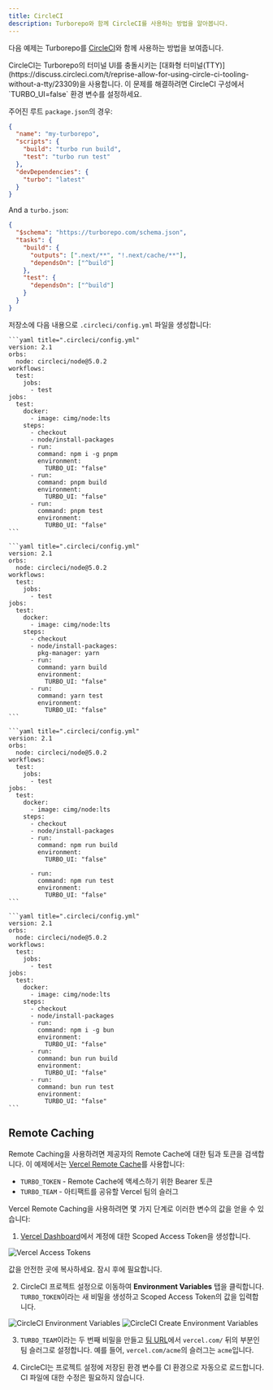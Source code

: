 ```yaml
---
title: CircleCI
description: Turborepo와 함께 CircleCI를 사용하는 방법을 알아봅니다.
---
```



다음 예제는 Turborepo를 [CircleCI](https://circleci.com/)와 함께 사용하는 방법을 보여줍니다.

<Callout type="warn" title="CircleCI의 TTY">
  CircleCI는 Turborepo의 터미널 UI를 충돌시키는 [대화형
  터미널(TTY)](https://discuss.circleci.com/t/reprise-allow-for-using-circle-ci-tooling-without-a-tty/23309)을
  사용합니다. 이 문제를 해결하려면 CircleCI 구성에서 `TURBO_UI=false` 환경
  변수를 설정하세요.
</Callout>

주어진 루트 `package.json`의 경우:

```json title="./package.json"
{
  "name": "my-turborepo",
  "scripts": {
    "build": "turbo run build",
    "test": "turbo run test"
  },
  "devDependencies": {
    "turbo": "latest"
  }
}
```

And a `turbo.json`:

```json title="./turbo.json"
{
  "$schema": "https://turborepo.com/schema.json",
  "tasks": {
    "build": {
      "outputs": [".next/**", "!.next/cache/**"],
      "dependsOn": ["^build"]
    },
    "test": {
      "dependsOn": ["^build"]
    }
  }
}
```

저장소에 다음 내용으로 `.circleci/config.yml` 파일을 생성합니다:

<PackageManagerTabs>

  <Tab value="pnpm">

    ```yaml title=".circleci/config.yml"
    version: 2.1
    orbs:
      node: circleci/node@5.0.2
    workflows:
      test:
        jobs:
          - test
    jobs:
      test:
        docker:
          - image: cimg/node:lts
        steps:
          - checkout
          - node/install-packages
          - run:
            command: npm i -g pnpm
            environment:
              TURBO_UI: "false"
          - run:
            command: pnpm build
            environment:
              TURBO_UI: "false"
          - run:
            command: pnpm test
            environment:
              TURBO_UI: "false"
    ```

  </Tab>
  <Tab value="yarn">

    ```yaml title=".circleci/config.yml"
    version: 2.1
    orbs:
      node: circleci/node@5.0.2
    workflows:
      test:
        jobs:
          - test
    jobs:
      test:
        docker:
          - image: cimg/node:lts
        steps:
          - checkout
          - node/install-packages:
            pkg-manager: yarn
          - run:
            command: yarn build
            environment:
              TURBO_UI: "false"
          - run:
            command: yarn test
            environment:
              TURBO_UI: "false"
    ```

  </Tab>

<Tab value="npm">

    ```yaml title=".circleci/config.yml"
    version: 2.1
    orbs:
      node: circleci/node@5.0.2
    workflows:
      test:
        jobs:
          - test
    jobs:
      test:
        docker:
          - image: cimg/node:lts
        steps:
          - checkout
          - node/install-packages
          - run:
            command: npm run build
            environment:
              TURBO_UI: "false"

          - run:
            command: npm run test
            environment:
              TURBO_UI: "false"
    ```

  </Tab>

  <Tab value="bun (Beta)">

    ```yaml title=".circleci/config.yml"
    version: 2.1
    orbs:
      node: circleci/node@5.0.2
    workflows:
      test:
        jobs:
          - test
    jobs:
      test:
        docker:
          - image: cimg/node:lts
        steps:
          - checkout
          - node/install-packages
          - run:
            command: npm i -g bun
            environment:
              TURBO_UI: "false"
          - run:
            command: bun run build
            environment:
              TURBO_UI: "false"
          - run:
            command: bun run test
            environment:
              TURBO_UI: "false"
    ```

  </Tab>
</PackageManagerTabs>

## Remote Caching

Remote Caching을 사용하려면 제공자의 Remote Cache에 대한 팀과 토큰을 검색합니다. 이 예제에서는 [Vercel Remote Cache](https://vercel.com/docs/monorepos/remote-caching)를 사용합니다:

- `TURBO_TOKEN` - Remote Cache에 액세스하기 위한 Bearer 토큰
- `TURBO_TEAM` - 아티팩트를 공유할 Vercel 팀의 슬러그

Vercel Remote Caching을 사용하려면 몇 가지 단계로 이러한 변수의 값을 얻을 수 있습니다:

1. [Vercel Dashboard](https://vercel.com/account/tokens)에서 계정에 대한 Scoped Access Token을 생성합니다.

![Vercel Access Tokens](/images/docs/vercel-create-token.png)

값을 안전한 곳에 복사하세요. 잠시 후에 필요합니다.

2. CircleCI 프로젝트 설정으로 이동하여 **Environment Variables** 탭을 클릭합니다. `TURBO_TOKEN`이라는 새 비밀을 생성하고 Scoped Access Token의 값을 입력합니다.

![CircleCI Environment Variables](/images/docs/circleci-environment-variables.png)
![CircleCI Create Environment Variables](/images/docs/circleci-create-environment-variables.png)

3. `TURBO_TEAM`이라는 두 번째 비밀을 만들고 [팀 URL](https://vercel.com/d?to=%2F%5Bteam%5D%2F%7E%2Fsettings&title=Find+Team+URL)에서 `vercel.com/` 뒤의 부분인 팀 슬러그로 설정합니다. 예를 들어, `vercel.com/acme`의 슬러그는 `acme`입니다.

4. CircleCI는 프로젝트 설정에 저장된 환경 변수를 CI 환경으로 자동으로 로드합니다. CI 파일에 대한 수정은 필요하지 않습니다.
